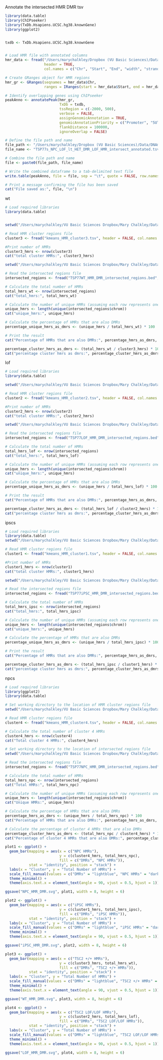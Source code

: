 

Annotate the intersected HMR DMR tsv
```r
library(data.table)
library(ChIPseeker)
library(TxDb.Hsapiens.UCSC.hg38.knownGene)
library(ggplot2)


txdb <- TxDb.Hsapiens.UCSC.hg38.knownGene


# Load HMR file with annotated columns
hmr_data <- fread("/Users/marychalkley/Dropbox (VU Basic Sciences)/Data/DNAmethylation/TSP77s iPSC + NPC WGBS n1&2 9593 Data/Results/DMR/filtered/TSP77LOF_lt_HET_DMR_LOF_HMR_intersect_NPC_matrix.tsv", 
                  header = TRUE, 
                  col.names = c("Chr", "Start", "End", "width", "strand"))

# Create GRanges object for HMR regions
hmr_gr <- GRanges(seqnames = hmr_data$Chr, 
                  ranges = IRanges(start = hmr_data$Start, end = hmr_data$End))

# Identify overlapping genes using ChIPseeker
peakAnno <- annotatePeak(hmr_gr, 
                         TxDb = txdb, 
                         tssRegion = c(-2000, 500), 
                         verbose = FALSE,
                         assignGenomicAnnotation = TRUE,
                         genomicAnnotationPriority = c("Promoter", "5UTR", "3UTR", "Exon", "Intron", "Downstream", "Intergenic"),
                         flankDistance = 100000, 
                         ignoreOverlap = FALSE)

# Define the file path and name
file_path <- "/Users/marychalkley/Dropbox (VU Basic Sciences)/Data/DNAmethylation/TSP77s iPSC + NPC WGBS n1&2 9593 Data/Results/DMR/intersect/"
file_name <- "TSP77s_NPC_LOF_lt_HET_DMR_LOF_HMR_intersect_annotated.tsv"

# Combine the file path and name
file <- paste0(file_path, file_name)

# Write the combined dataframe to a tab-delimited text file
write.table(peakAnno, file = file, sep = "\t", quote = FALSE, row.names = FALSE)

# Print a message confirming the file has been saved
cat("File saved as:", file, "\n")
```

wt
```r
# Load required libraries
library(data.table)


setwd("/Users/marychalkley/VU Basic Sciences Dropbox/Mary Chalkley/Data/DNAmethylation/TSP77s iPSC + NPC WGBS n1&2 9593 Data/Results/cluster/")

# Read HMR cluster regions file
cluster3 <- fread("kmeans_HMR_cluster3.tsv", header = FALSE, col.names = c("chrom", "start", "end", "a", "b", "c", "d", "e", "f", "g"))

#Print number of HMRs
cluster3_hmrs <- nrow(cluster3)
cat("total cluster HMRs:", cluster3_hmrs)

setwd("/Users/marychalkley/VU Basic Sciences Dropbox/Mary Chalkley/Data/DNAmethylation/TSP77s iPSC + NPC WGBS n1&2 9593 Data/Results/DMR/intersect/")

# Read the intersected regions file
intersected_regions <- fread("TSP77WT_HMR_DMR_intersected_regions.bed", header = FALSE, col.names = c("chrom", "start", "end", "a", "b", "c", "d", "e", "f", "g"))

# Calculate the total number of HMRs
total_hmrs_wt <- nrow(intersected_regions)
cat("total_hmrs:", total_hmrs_wt)

# Calculate the number of unique HMRs (assuming each row represents one HMR)
unique_hmrs <- length(unique(intersected_regions$chrom))
cat("unique_hmrs:", unique_hmrs)

# Calculate the percentage of HMRs that are also DMRs
percentage_unique_hmrs_as_dmrs <- (unique_hmrs / total_hmrs_wt) * 100

# Print the result
cat("Percentage of HMRs that are also DMRs:", percentage_hmrs_as_dmrs, "%\n")

percentage_cluster_hmrs_as_dmrs <- (total_hmrs_wt / cluster3_hmrs) * 100
cat("percentage cluster hmrs as dmrs:", percentage_cluster_hmrs_as_dmrs, "%\n")

```
lof
```r
# Load required libraries
library(data.table)

setwd("/Users/marychalkley/VU Basic Sciences Dropbox/Mary Chalkley/Data/DNAmethylation/TSP77s iPSC + NPC WGBS n1&2 9593 Data/Results/cluster/")

# Read HMR cluster regions file
cluster2 <- fread("kmeans_HMR_cluster2.tsv", header = FALSE, col.names = c("chrom", "start", "end", "a", "b", "c", "d", "e", "f", "g"))

#Print number of HMRs
cluster2_hmrs <- nrow(cluster2)
cat("total cluster HMRs:", cluster2_hmrs)

setwd("/Users/marychalkley/VU Basic Sciences Dropbox/Mary Chalkley/Data/DNAmethylation/TSP77s iPSC + NPC WGBS n1&2 9593 Data/Results/DMR/intersect/")

# Read the intersected regions file
intersected_regions <- fread("TSP77LOF_HMR_DMR_intersected_regions.bed", header = FALSE, col.names = c("chrom", "start", "end", "a", "b", "c", "d", "e", "f", "g"))

# Calculate the total number of HMRs
total_hmrs_lof <- nrow(intersected_regions)
cat("total_hmrs:", total_hmrs_lof)

# Calculate the number of unique HMRs (assuming each row represents one HMR)
unique_hmrs <- length(unique(intersected_regions$chrom))
cat("unique_hmrs:", unique_hmrs)

# Calculate the percentage of HMRs that are also DMRs
percentage_unique_hmrs_as_dmrs <- (unique_hmrs / total_hmrs_lof) * 100

# Print the result
cat("Percentage of HMRs that are also DMRs:", percentage_hmrs_as_dmrs, "%\n")

percentage_cluster_hmrs_as_dmrs <- (total_hmrs_lof / cluster2_hmrs) * 100
cat("percentage cluster hmrs as dmrs:", percentage_cluster_hmrs_as_dmrs, "%\n")

```
ipscs
```r
# Load required libraries
library(data.table)
setwd("/Users/marychalkley/VU Basic Sciences Dropbox/Mary Chalkley/Data/DNAmethylation/TSP77s iPSC + NPC WGBS n1&2 9593 Data/Results/cluster/")

# Read HMR cluster regions file
cluster1 <- fread("kmeans_HMR_cluster1.tsv", header = FALSE, col.names = c("chrom", "start", "end", "a", "b", "c", "d", "e", "f", "g"))

#Print number of HMRs
cluster1_hmrs <- nrow(cluster1)
cat("total cluster HMRs:", cluster1_hmrs)

setwd("/Users/marychalkley/VU Basic Sciences Dropbox/Mary Chalkley/Data/DNAmethylation/TSP77s iPSC + NPC WGBS n1&2 9593 Data/Results/DMR/intersect/")

# Read the intersected regions file
intersected_regions <- fread("TSP77iPSC_HMR_DMR_intersected_regions.bed", header = FALSE, col.names = c("chrom", "start", "end", "a", "b", "c", "d", "e", "f", "g"))

# Calculate the total number of HMRs
total_hmrs_ipsc <- nrow(intersected_regions)
cat("total_hmrs:", total_hmrs_ipsc)

# Calculate the number of unique HMRs (assuming each row represents one HMR)
unique_hmrs <- length(unique(intersected_regions$chrom))
cat("unique_hmrs:", unique_hmrs)

# Calculate the percentage of HMRs that are also DMRs
percentage_unique_hmrs_as_dmrs <- (unique_hmrs / total_hmrs_ipsc) * 100

# Print the result
cat("Percentage of HMRs that are also DMRs:", percentage_hmrs_as_dmrs, "%\n")

percentage_cluster_hmrs_as_dmrs <- (total_hmrs_ipsc / cluster1_hmrs) * 100
cat("percentage cluster hmrs as dmrs:", percentage_cluster_hmrs_as_dmrs, "%\n")

```
npcs
```r
# Load required libraries
library(ggplot2)
library(data.table)

# Set working directory to the location of HMR cluster regions file
setwd("/Users/marychalkley/VU Basic Sciences Dropbox/Mary Chalkley/Data/DNAmethylation/TSP77s iPSC + NPC WGBS n1&2 9593 Data/Results/cluster/")

# Read HMR cluster regions file
cluster4 <- fread("kmeans_HMR_cluster4.tsv", header = FALSE, col.names = c("chrom", "start", "end", "a", "b", "c", "d", "e", "f", "g"))

# Calculate the total number of cluster 4 HMRs
cluster4_hmrs <- nrow(cluster4)
cat("Total cluster 4 HMRs:", cluster4_hmrs)

# Set working directory to the location of intersected regions file
setwd("/Users/marychalkley/VU Basic Sciences Dropbox/Mary Chalkley/Data/DNAmethylation/TSP77s iPSC + NPC WGBS n1&2 9593 Data/Results/DMR/intersect/")

# Read the intersected regions file
intersected_regions <- fread("TSP77NPC_HMR_DMR_intersected_regions.bed", header = FALSE, col.names = c("chrom", "start", "end", "a", "b", "c", "d", "e", "f", "g"))

# Calculate the total number of HMRs
total_hmrs_npc <- nrow(intersected_regions)
cat("Total HMRs:", total_hmrs_npc)

# Calculate the number of unique HMRs (assuming each row represents one HMR)
unique_hmrs <- length(unique(intersected_regions$chrom))
cat("Unique HMRs:", unique_hmrs)

# Calculate the percentage of HMRs that are also DMRs
percentage_hmrs_as_dmrs <- (unique_hmrs / total_hmrs_npc) * 100
cat("Percentage of HMRs that are also DMRs:", percentage_hmrs_as_dmrs, "%\n")

# Calculate the percentage of cluster 4 HMRs that are also DMRs
percentage_cluster_hmrs_as_dmrs <- (total_hmrs_npc / cluster4_hmrs) * 100
cat("Percentage of cluster 4 HMRs that are also DMRs:", percentage_cluster_hmrs_as_dmrs, "%\n")
```

```r

plot1 <- ggplot() +
  geom_bar(mapping = aes(x = c("NPC HMRs"), 
                         y = c(cluster4_hmrs, total_hmrs_npc), 
                         fill = c("DMRs", "NPC HMRs")), 
           stat = "identity", position = "stack") +
  labs(x = "Cluster", y = "Total Number of HMRs") +
  scale_fill_manual(values = c("DMRs" = "lightblue", "NPC HMRs" = "darkblue")) + # Adjust colors as needed
  theme_minimal() +
  theme(axis.text.x = element_text(angle = 90, vjust = 0.5, hjust = 1)) # Rotate x-axis labels

ggsave("NPC_HMR_DMR.svg", plot1, width = 8, height = 6)

plot2 <- ggplot() +
  geom_bar(mapping = aes(x = c("iPSC HMRs"), 
                         y = c(cluster1_hmrs, total_hmrs_ipsc), 
                         fill = c("DMRs", "iPSC HMRs")), 
           stat = "identity", position = "stack") +
  labs(x = "Cluster", y = "Total Number of HMRs") +
  scale_fill_manual(values = c("DMRs" = "lightblue", "iPSC HMRs" = "darkblue")) + # Adjust colors as needed
  theme_minimal() +
  theme(axis.text.x = element_text(angle = 90, vjust = 0.5, hjust = 1)) # Rotate x-axis labels

ggsave("iPSC_HMR_DMR.svg", plot2, width = 8, height = 6)

plot3 <- ggplot() +
  geom_bar(mapping = aes(x = c("TSC2 +/+ HMRs"), 
                         y = c(cluster3_hmrs, total_hmrs_wt), 
                         fill = c("DMRs", "TSC2 +/+ HMRs")), 
           stat = "identity", position = "stack") +
  labs(x = "Cluster", y = "Total Number of HMRs") +
  scale_fill_manual(values = c("DMRs" = "lightblue", "TSC2 +/+ HMRs" = "darkblue")) + # Adjust colors as needed
  theme_minimal() +
  theme(axis.text.x = element_text(angle = 90, vjust = 0.5, hjust = 1)) # Rotate x-axis labels

ggsave("WT_HMR_DMR.svg", plot3, width = 8, height = 6)

plot4 <- ggplot() +
  geom_bar(mapping = aes(x = c("TSC2 LOF/LOF HMRs"), 
                         y = c(cluster2_hmrs, total_hmrs_lof), 
                         fill = c("DMRs", "TSC2 LOF/LOF HMRs")), 
           stat = "identity", position = "stack") +
  labs(x = "Cluster", y = "Total Number of HMRs") +
  scale_fill_manual(values = c("DMRs" = "lightblue", "TSC2 LOF/LOF HMRs" = "darkblue")) + # Adjust colors as needed
  theme_minimal() +
  theme(axis.text.x = element_text(angle = 90, vjust = 0.5, hjust = 1)) # Rotate x-axis labels

ggsave("LOF_HMR_DMR.svg", plot4, width = 8, height = 6)

```


